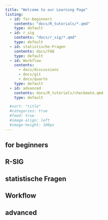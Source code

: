 ```yaml
---
title: "Welcome to our Learning Page"
listing: 
  - id: for-beginners
    contents: "docs/R_tutorials/*.qmd"
    type: default
  - id: r_sig
    contents: "docs/r_sig/*.qmd"
    type: default
  - id: statistische-Fragen
    contents: docs/FAQ
    type: default
  - id: Workflow
    contents:
      - docs/discussions
      - docs/git
      - docs/quarto
    type: default
  - id: advanced
    contents: docs/R_tutorials/checkmate.qmd
    type: default

  #sort: "title" 
  #categories: true
  #feed: true
  #image-align: left
  #image-height: 100px
---
```


## for beginners

:::{for-beginners}
:::

## R-SIG

:::{r_sig}
:::

## statistische Fragen

:::{statistische-Fragen}
:::
## Workflow

:::{Workflow}
:::
## advanced

:::{advanced}
:::
